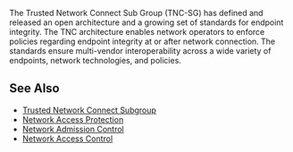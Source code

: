 The Trusted Network Connect Sub Group (TNC-SG) has defined and released an open architecture and a growing set of standards for endpoint integrity. The TNC architecture enables network operators to enforce policies regarding endpoint integrity at or after network connection. The standards ensure multi-vendor interoperability across a wide variety of endpoints, network technologies, and policies.

==See Also==

* [https://www.trustedcomputinggroup.org/groups/network/ Trusted Network Connect Subgroup]
* [[Network Access Protection]]
* [[Network Admission Control]]
* [[Network Access Control]]
